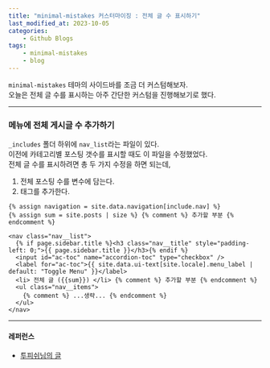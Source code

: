 ```yaml
---
title: "minimal-mistakes 커스터마이징 : 전체 글 수 표시하기"
last_modified_at: 2023-10-05
categories:
    - Github Blogs
tags:
    - minimal-mistakes
    - blog
---
```


`minimal-mistakes` 테마의 사이드바를 조금 더 커스텀해보자.  
오늘은 전체 글 수를 표시하는 아주 간단한 커스텀을 진행해보기로 했다.  

---
### 메뉴에 전체 게시글 수 추가하기
`_includes` 폴더 하위에 `nav_list`라는 파일이 있다.  
이전에 카테고리별 포스팅 갯수를 표시할 때도 이 파일을 수정했었다.  
전체 글 수를 표시하려면 총 두 가지 수정을 하면 되는데,  
1. 전체 포스팅 수를 변수에 담는다.
2. 태그를 추가한다.

```liquid
{% assign navigation = site.data.navigation[include.nav] %}
{% assign sum = site.posts | size %} {% comment %} 추가할 부분 {% endcomment %}

<nav class="nav__list">
  {% if page.sidebar.title %}<h3 class="nav__title" style="padding-left: 0;">{{ page.sidebar.title }}</h3>{% endif %}
  <input id="ac-toc" name="accordion-toc" type="checkbox" />
  <label for="ac-toc">{{ site.data.ui-text[site.locale].menu_label | default: "Toggle Menu" }}</label>
  <li> 전체 글 ({{sum}}) </li> {% comment %} 추가할 부분 {% endcomment %}
  <ul class="nav__items">
    {% comment %} ...생략... {% endcomment %}
  </ul>
</nav>
```


---
#### 레퍼런스
- [투피쉬님의 글](https://x2info.github.io/minimal-mistakes/%EC%B9%B4%ED%85%8C%EA%B3%A0%EB%A6%AC_%ED%8F%AC%EC%8A%A4%ED%8A%B8%EC%88%98_%EC%B6%9C%EB%A0%A5/)